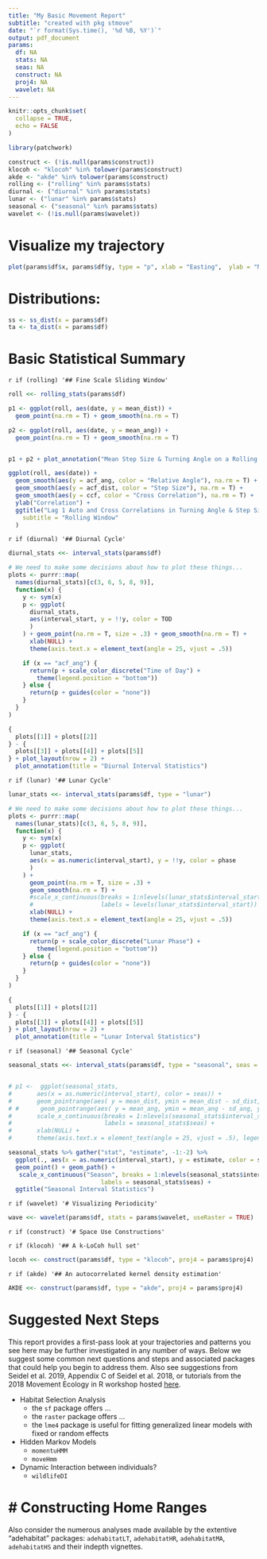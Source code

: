 ```yaml
---
title: "My Basic Movement Report"
subtitle: "created with pkg stmove" 
date: "`r format(Sys.time(), '%d %B, %Y')`"
output: pdf_document
params:
  df: NA
  stats: NA
  seas: NA
  construct: NA
  proj4: NA
  wavelet: NA
---
```


```r
knitr::opts_chunk$set(
  collapse = TRUE,
  echo = FALSE
)

library(patchwork)

construct <- (!is.null(params$construct))
klocoh <- "klocoh" %in% tolower(params$construct)
akde <- "akde" %in% tolower(params$construct)
rolling <- ("rolling" %in% params$stats)
diurnal <- ("diurnal" %in% params$stats)
lunar <- ("lunar" %in% params$stats)
seasonal <- ("seasonal" %in% params$stats)
wavelet <- (!is.null(params$wavelet))
```

# Visualize my trajectory

```r
plot(params$df$x, params$df$y, type = "p", xlab = "Easting",  ylab = "Northing")
```

# Distributions:

```r
ss <- ss_dist(x = params$df)
ta <- ta_dist(x = params$df)
```

# Basic Statistical Summary

`r if (rolling) '## Fine Scale Sliding Window'`

```r
roll <<- rolling_stats(params$df)

p1 <- ggplot(roll, aes(date, y = mean_dist)) +
  geom_point(na.rm = T) + geom_smooth(na.rm = T)

p2 <- ggplot(roll, aes(date, y = mean_ang)) +
  geom_point(na.rm = T) + geom_smooth(na.rm = T)


p1 + p2 + plot_annotation("Mean Step Size & Turning Angle on a Rolling Interval")

ggplot(roll, aes(date)) +
  geom_smooth(aes(y = acf_ang, color = "Relative Angle"), na.rm = T) +
  geom_smooth(aes(y = acf_dist, color = "Step Size"), na.rm = T) +
  geom_smooth(aes(y = ccf, color = "Cross Correlation"), na.rm = T) +
  ylab("Correlation") +
  ggtitle("Lag 1 Auto and Cross Correlations in Turning Angle & Step Size",
    subtitle = "Rolling Window"
  )
```

`r if (diurnal) '## Diurnal Cycle'`

```r
diurnal_stats <<- interval_stats(params$df)

# We need to make some decisions about how to plot these things...
plots <- purrr::map(
  names(diurnal_stats)[c(3, 6, 5, 8, 9)],
  function(x) {
    y <- sym(x)
    p <- ggplot(
      diurnal_stats,
      aes(interval_start, y = !!y, color = TOD
      )
    ) + geom_point(na.rm = T, size = .3) + geom_smooth(na.rm = T) +
      xlab(NULL) +
      theme(axis.text.x = element_text(angle = 25, vjust = .5))

    if (x == "acf_ang") {
      return(p + scale_color_discrete("Time of Day") +
        theme(legend.position = "bottom"))
    } else {
      return(p + guides(color = "none"))
    }
  }
)

{
  plots[[1]] + plots[[2]]
} - {
  plots[[3]] + plots[[4]] + plots[[5]]
} + plot_layout(nrow = 2) +
  plot_annotation(title = "Diurnal Interval Statistics")
```

`r if (lunar) '## Lunar Cycle'`

```r
lunar_stats <<- interval_stats(params$df, type = "lunar")

# We need to make some decisions about how to plot these things...
plots <- purrr::map(
  names(lunar_stats)[c(3, 6, 5, 8, 9)],
  function(x) {
    y <- sym(x)
    p <- ggplot(
      lunar_stats,
      aes(x = as.numeric(interval_start), y = !!y, color = phase
      )
    ) + 
      geom_point(na.rm = T, size = .3) + 
      geom_smooth(na.rm = T) +
      #scale_x_continuous(breaks = 1:nlevels(lunar_stats$interval_start), 
      #                   labels = levels(lunar_stats$interval_start)) +
      xlab(NULL) +
      theme(axis.text.x = element_text(angle = 25, vjust = .5))

    if (x == "acf_ang") {
      return(p + scale_color_discrete("Lunar Phase") +
        theme(legend.position = "bottom"))
    } else {
      return(p + guides(color = "none"))
    }
  }
)

{
  plots[[1]] + plots[[2]]
} - {
  plots[[3]] + plots[[4]] + plots[[5]]
} + plot_layout(nrow = 2) +
  plot_annotation(title = "Lunar Interval Statistics")

```

`r if (seasonal) '## Seasonal Cycle'`

```r
seasonal_stats <<- interval_stats(params$df, type = "seasonal", seas = params$seas)


# p1 <-  ggplot(seasonal_stats,
#       aes(x = as.numeric(interval_start), color = seas)) + 
#       geom_pointrange(aes( y = mean_dist, ymin = mean_dist - sd_dist, ymax = mean_dist + sd_dist)) +
# #      geom_pointrange(aes( y = mean_ang, ymin = mean_ang - sd_ang, ymax = mean_ang + sd_ang)) +
#       scale_x_continuous(breaks = 1:nlevels(seasonal_stats$interval_start), 
#                          labels = seasonal_stats$seas) +
#       xlab(NULL) +
#       theme(axis.text.x = element_text(angle = 25, vjust = .5), legend.position = "None")

seasonal_stats %>% gather("stat", "estimate", -1:-2) %>% 
  ggplot(., aes(x = as.numeric(interval_start), y = estimate, color = stat)) +
  geom_point() + geom_path() +
   scale_x_continuous("Season", breaks = 1:nlevels(seasonal_stats$interval_start), 
                          labels = seasonal_stats$seas) +
  ggtitle("Seasonal Interval Statistics")


```

`r if (wavelet) '# Visualizing Periodicity'`

```r
wave <<- wavelet(params$df, stats = params$wavelet, useRaster = TRUE)
```

`r if (construct) '# Space Use Constructions'`

`r if (klocoh) '## A k-LoCoh hull set'`

```r
locoh <<- construct(params$df, type = "klocoh", proj4 = params$proj4)
```

`r if (akde) '## An autocorrelated kernel density estimation'`
```r
AKDE <<- construct(params$df, type = "akde", proj4 = params$proj4)
```

\newpage
# Suggested Next Steps

This report provides a first-pass look at your trajectories and patterns you see here
may be further investigated in any number of ways. Below we suggest some common 
next questions and steps and associated packages that could help you begin to address them. 
Also see suggestions from Seidel et al. 2019, Appendix C of Seidel et al. 2018,
or tutorials from the 2018 Movement Ecology in R workshop hosted [here](https://www.danaseidel.com/MovEco-R-Workshop/).

- Habitat Selection Analysis
    - the `sf` package offers ...
    - the `raster` package offers ...
    - the `lme4` package is useful for fitting generalized linear models with fixed or random effects
- Hidden Markov Models
    - `momentuHMM`
    - `moveHmm`
- Dynamic Interaction between individuals?
    - `wildlifeDI`

# Constructing Home Ranges
=======
Also consider the numerous analyses made available by the extentive "adehabitat" packages:
`adehabitatLT`, `adehabitatHR`, `adehabitatMA`, `adehabitatHS` and their indepth vignettes. 
